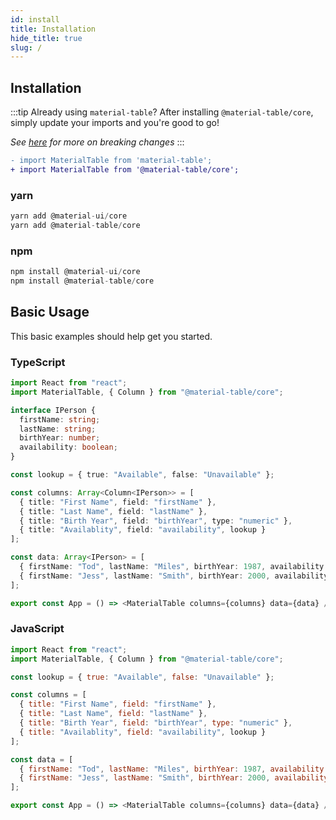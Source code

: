 ```yaml
---
id: install
title: Installation
hide_title: true
slug: /
---
```



## Installation

:::tip
Already using `material-table`? After installing `@material-table/core`, simply update your imports and you're good to go! 

*See [here](breaking-changes) for more on breaking changes*
:::

```diff
- import MaterialTable from 'material-table';
+ import MaterialTable from '@material-table/core';
```

### yarn

```javascript
yarn add @material-ui/core
yarn add @material-table/core
```

### npm

```javascript
npm install @material-ui/core
npm install @material-table/core
```

## Basic Usage

This basic examples should help get you started.

### TypeScript

```typescript title="myFirstTable.ts"
import React from "react";
import MaterialTable, { Column } from "@material-table/core";

interface IPerson {
  firstName: string;
  lastName: string;
  birthYear: number;
  availability: boolean;
}

const lookup = { true: "Available", false: "Unavailable" };

const columns: Array<Column<IPerson>> = [
  { title: "First Name", field: "firstName" },
  { title: "Last Name", field: "lastName" },
  { title: "Birth Year", field: "birthYear", type: "numeric" },
  { title: "Availablity", field: "availability", lookup }
];

const data: Array<IPerson> = [
  { firstName: "Tod", lastName: "Miles", birthYear: 1987, availability: true },
  { firstName: "Jess", lastName: "Smith", birthYear: 2000, availability: false }
];

export const App = () => <MaterialTable columns={columns} data={data} />;
```

### JavaScript

```javascript title="myFirstTable.js"
import React from "react";
import MaterialTable, { Column } from "@material-table/core";

const lookup = { true: "Available", false: "Unavailable" };

const columns = [
  { title: "First Name", field: "firstName" },
  { title: "Last Name", field: "lastName" },
  { title: "Birth Year", field: "birthYear", type: "numeric" },
  { title: "Availablity", field: "availability", lookup }
];

const data = [
  { firstName: "Tod", lastName: "Miles", birthYear: 1987, availability: true },
  { firstName: "Jess", lastName: "Smith", birthYear: 2000, availability: false }
];

export const App = () => <MaterialTable columns={columns} data={data} />;
```
